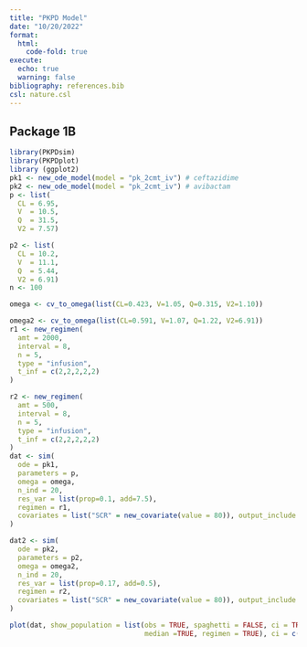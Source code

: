 ```yaml
---
title: "PKPD Model"
date: "10/20/2022"
format: 
  html:
    code-fold: true
execute:
  echo: true
  warning: false
bibliography: references.bib
csl: nature.csl
---
```


## Package 1B

```r
library(PKPDsim)
library(PKPDplot)
library (ggplot2)
pk1 <- new_ode_model(model = "pk_2cmt_iv") # ceftazidime
pk2 <- new_ode_model(model = "pk_2cmt_iv") # avibactam
p <- list(
  CL = 6.95,
  V  = 10.5,
  Q  = 31.5,
  V2 = 7.57)

p2 <- list(
  CL = 10.2,
  V  = 11.1,
  Q  = 5.44,
  V2 = 6.91)
n <- 100

omega <- cv_to_omega(list(CL=0.423, V=1.05, Q=0.315, V2=1.10))

omega2 <- cv_to_omega(list(CL=0.591, V=1.07, Q=1.22, V2=6.91))
r1 <- new_regimen(
  amt = 2000,
  interval = 8,
  n = 5,
  type = "infusion",
  t_inf = c(2,2,2,2,2)
)

r2 <- new_regimen(
  amt = 500,
  interval = 8,
  n = 5,
  type = "infusion",
  t_inf = c(2,2,2,2,2)
)
dat <- sim(
  ode = pk1,
  parameters = p,
  omega = omega,
  n_ind = 20,
  res_var = list(prop=0.1, add=7.5),
  regimen = r1, 
  covariates = list("SCR" = new_covariate(value = 80)), output_include = list(parameters=TRUE, variable=TRUE, covariates=TRUE)
)

dat2 <- sim(
  ode = pk2,
  parameters = p2,
  omega = omega2,
  n_ind = 20,
  res_var = list(prop=0.17, add=0.5),
  regimen = r2, 
  covariates = list("SCR" = new_covariate(value = 80)), output_include = list(parameters=TRUE, variable=TRUE, covariates=TRUE)
)

plot(dat, show_population = list(obs = TRUE, spaghetti = FALSE, ci = TRUE, 
                                 median =TRUE, regimen = TRUE), ci = c(0.05, 0.95))



```

